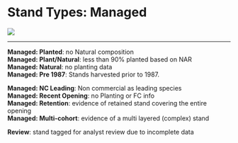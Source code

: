 # Stand Types: Managed

![](images/manages_stand_types.PNG)


___


**Managed: Planted**: no Natural composition  
**Managed: Plant/Natural**: less than 90% planted based on NAR  
**Managed: Natural**: no planting data  
**Managed: Pre 1987**: Stands harvested prior to 1987.  
  
**Managed: NC Leading**: Non commercial as leading species  
**Managed: Recent Opening**: no Planting or FC info  
**Managed: Retention**: evidence of retained stand covering the entire opening  
**Managed: Multi-cohort**: evidence of a multi layered (complex) stand  

**Review**:  stand tagged for analyst review due to incomplete data  


